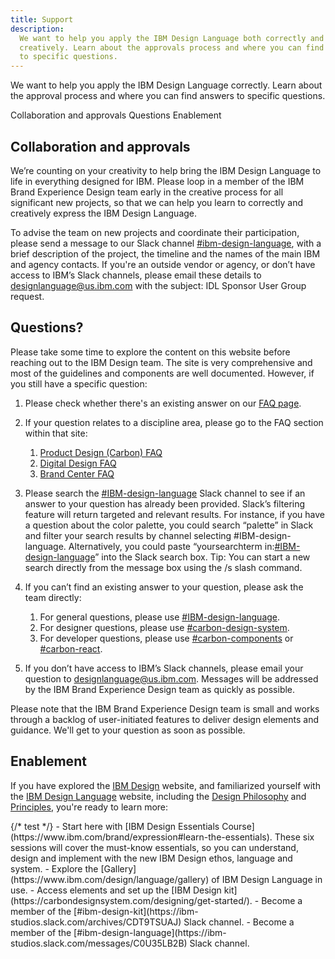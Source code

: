 ```yaml
---
title: Support
description:
  We want to help you apply the IBM Design Language both correctly and
  creatively. Learn about the approvals process and where you can find answers
  to specific questions.
---
```


<PageDescription>

We want to help you apply the IBM Design Language correctly. Learn about the
approval process and where you can find answers to specific questions.

</PageDescription>

<AnchorLinks>
  <AnchorLink>Collaboration and approvals</AnchorLink>
  <AnchorLink>Questions</AnchorLink>
  <AnchorLink>Enablement</AnchorLink>
</AnchorLinks>

## Collaboration and approvals

We’re counting on your creativity to help bring the IBM Design Language to life
in everything designed for IBM. Please loop in a member of the IBM Brand
Experience Design team early in the creative process for all significant new
projects, so that we can help you learn to correctly and creatively express the
IBM Design Language.

To advise the team on new projects and coordinate their participation, please
send a message to our Slack channel
[#ibm-design-language](https://ibm-studios.slack.com/messages/C0U35LB2B), with a
brief description of the project, the timeline and the names of the main IBM and
agency contacts. If you're an outside vendor or agency, or don’t have access to
IBM’s Slack channels, please email these details to
[designlanguage@us.ibm.com](mailto:designlanguage@us.ibm.com) with the subject:
IDL Sponsor User Group request.

## Questions?

Please take some time to explore the content on this website before reaching out
to the IBM Design team. The site is very comprehensive and most of the
guidelines and components are well documented. However, if you still have a
specific question:

<div className="questions-section">

1. Please check whether there's an existing answer on our [FAQ page](/help/faq).
2. If your question relates to a discipline area, please go to the FAQ section
   within that site:
   1. [Product Design (Carbon) FAQ](https://www.carbondesignsystem.com/help/faq)
   1. [Digital Design FAQ](https://www.ibm.com/standards/web/faq.html)
   1. [Brand Center FAQ](https://www.carbondesignsystem.com/help/faq)
3. Please search the
   [#IBM-design-language](https://ibm-studios.slack.com/messages/C0U35LB2B)
   Slack channel to see if an answer to your question has already been provided.
   Slack’s filtering feature will return targeted and relevant results. For
   instance, if you have a question about the color palette, you could search
   “palette” in Slack and filter your search results by channel selecting
   #IBM-design-language. Alternatively, you could paste “yoursearchterm
   in:[#IBM-design-language](https://ibm-studios.slack.com/messages/C0U35LB2B)”
   into the Slack search box. Tip: You can start a new search directly from the
   message box using the /s slash command.
4. If you can’t find an existing answer to your question, please ask the team
   directly:

   1. For general questions, please use
      [#IBM-design-language](https://ibm-studios.slack.com/messages/C0U35LB2B).
   1. For designer questions, please use
      [#carbon-design-system](https://ibm-studios.slack.com/messages/C0M053VPT/).
   1. For developer questions, please use
      [#carbon-components](https://ibm-studios.slack.com/messages/C046Y0YUD/) or
      [#carbon-react](https://ibm-studios.slack.com/messages/C2K6RFJ1G/).

5. If you don’t have access to IBM’s Slack channels, please email your question
   to [designlanguage@us.ibm.com](mailto:designlanguage@us.ibm.com). Messages
   will be addressed by the IBM Brand Experience Design team as quickly as
   possible.

</div>

Please note that the IBM Brand Experience Design team is small and works through
a backlog of user-initiated features to deliver design elements and guidance.
We'll get to your question as soon as possible.

## Enablement

If you have explored the [IBM Design](https://www.ibm.com/design/) website, and
familiarized yourself with the 
[IBM Design Language](https://www.ibm.com/design/language/) website, including
the [Design Philosophy](https://www.ibm.com/design/language/philosophy/pov) and
[Principles](https://www.ibm.com/design/language/philosophy/principles/), you're
ready to learn more:

<div className="enablement-section">
{/* test */}
- Start here with
  [IBM Design Essentials Course](https://www.ibm.com/brand/expression#learn-the-essentials). These
  six sessions will cover the must-know essentials, so you can understand,
  design and implement with the new IBM Design ethos, language and system.
- Explore the [Gallery](https://www.ibm.com/design/language/gallery) of IBM
  Design Language in use.
- Access elements and set up the
  [IBM Design kit](https://carbondesignsystem.com/designing/get-started/).
- Become a member of the
  [#ibm-design-kit](https://ibm-studios.slack.com/archives/CDT9TSUAJ) Slack
  channel.
- Become a member of the
  [#ibm-design-language](https://ibm-studios.slack.com/messages/C0U35LB2B) Slack
  channel.

</div>
